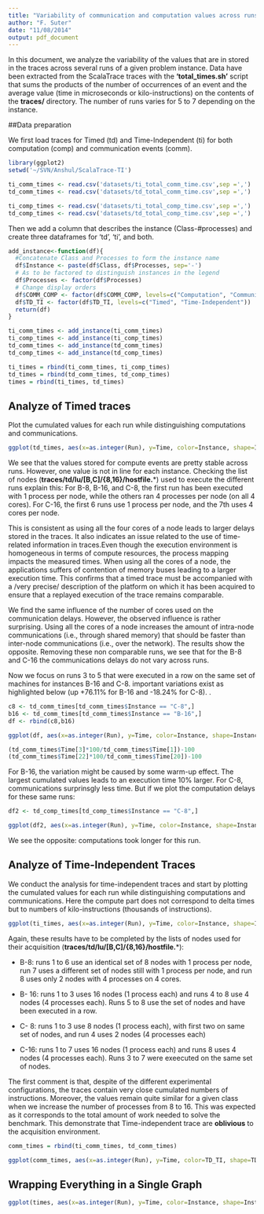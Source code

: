 ```yaml
---
title: "Variability of communication and computation values across runs"
author: "F. Suter"
date: "11/08/2014"
output: pdf_document
---
```


In this document, we analyze the variability of the values that are in stored in the traces across several runs of a given problem instance. Data have been extracted from the ScalaTrace traces with the **'total_times.sh'** script that sums the products of the number of occurrences of an event and the average value (time in microseconds or kilo-instructions) on the contents of the **traces/** directory. The number of runs varies for 5 to 7 depending on the instance.

##Data preparation

We first load traces for Timed (td) and Time-Independent (ti) for both computation (comp) and communication events (comm). 
```r
library(ggplot2)
setwd('~/SVN/Anshul/ScalaTrace-TI')

ti_comm_times <- read.csv('datasets/ti_total_comm_time.csv',sep =',')
td_comm_times <- read.csv('datasets/td_total_comm_time.csv',sep =',') 

ti_comp_times <- read.csv('datasets/ti_total_comp_time.csv',sep =',')
td_comp_times <- read.csv('datasets/td_total_comp_time.csv',sep =',') 
```

Then we add a column that describes the instance (Class-#processes) and create three dataframes for 'td', 'ti', and both.

```r
add_instance<-function(df){
  #Concatenate Class and Processes to form the instance name
  df$Instance <- paste(df$Class, df$Processes, sep='-')
  # As to be factored to distinguish instances in the legend
  df$Processes <- factor(df$Processes)
  # Change display orders 
  df$COMM_COMP <- factor(df$COMM_COMP, levels=c("Computation", "Communication"))
  df$TD_TI <- factor(df$TD_TI, levels=c("Timed", "Time-Independent"))
  return(df)
}

ti_comm_times <- add_instance(ti_comm_times)
ti_comp_times <- add_instance(ti_comp_times)
td_comm_times <- add_instance(td_comm_times)
td_comp_times <- add_instance(td_comp_times)

ti_times = rbind(ti_comm_times, ti_comp_times)
td_times = rbind(td_comm_times, td_comp_times)
times = rbind(ti_times, td_times)
```

## Analyze of Timed traces

Plot the cumulated values for each run while distinguishing computations and communications. 

```r
ggplot(td_times, aes(x=as.integer(Run), y=Time, color=Instance, shape=Instance, linetype=Instance)) + geom_line()+geom_point(size=3) +facet_grid(TD_TI ~ COMM_COMP, scales="free_y") + scale_x_continuous(breaks=c(1:8)) +xlab("Run Number") + ylab ("Cumulated Event Values") + scale_shape_manual(name="Instance", labels = c("B-16", "B-8", "C-16","C-8"), values=c(16,17,16,17)) + scale_linetype_manual(name="Instance", labels = c("B-16", "B-8", "C-16","C-8"), values=c(1,1,2,2)) #+ scale_y_log10() 
```

We see that the values stored for compute events are pretty stable across runs. However, one value is not in line for each instance. Checking the list of nodes (**traces/td/lu/[B,C]/{8,16}/hostfile.***) used to execute the different runs explain this: For B-8, B-16, and C-8, the first run has been executed with 1 process per node, while the others ran 4 processes per node (on all 4 cores). For C-16, the first 6 runs use 1 process per node, and the 7th uses 4 cores per node. 

This is consistent as using all the four cores of a node leads to larger delays stored in the traces. It also indicates an issue related to the use of time-related information in traces.Even though the execution environment is homogeneous in terms of compute resources, the process mapping impacts the measured times. When using all the cores of a node, the applications suffers of contention of memory buses leading to a larger execution time. This confirms that a timed trace must be accompanied with a /very precise/ description of the platform on which it has been acquired to ensure that a replayed execution of the trace remains comparable. 

We find the same influence of the number of cores used on the communication delays. However, the observed influence is rather surprising. Using all the cores of a node increases the amount of intra-node communications (i.e., through shared memory) that should be faster than inter-node communications (i.e., over the network). The results show the opposite. Removing these non comparable runs, we see that for the B-8 and C-16 the communications delays do not vary across runs.

Now we focus on runs 3 to 5 that were executed in a row on the same set of machines for instances B-16 and C-8. important variations exist as highlighted below (up +76.11% for B-16 and -18.24% for C-8). . 

```r
c8 <- td_comm_times[td_comm_times$Instance == "C-8",]
b16 <- td_comm_times[td_comm_times$Instance == "B-16",]
df <- rbind(c8,b16)

ggplot(df, aes(x=as.integer(Run), y=Time, color=Instance, shape=Instance, linetype=Instance)) + geom_line() + geom_point(size=3) +xlab("Run Number") + ylab ("Cumulated Communication Delays") + scale_shape_manual(name="Instance", labels = c("B-16", "C-8"), values=c(16,17)) + scale_linetype_manual(name="Instance", labels = c("B-16", "C-8"), values=c(1,2)) + xlim(3,5) 

(td_comm_times$Time[3]*100/td_comm_times$Time[1])-100
(td_comm_times$Time[22]*100/td_comm_times$Time[20])-100
```

For B-16, the variation might be caused by some warm-up effect. The largest cumulated values leads to an execution time 10% larger. For C-8, communications surprinsgly less time. But if we plot the computation delays for these same runs:

```r
df2 <- td_comp_times[td_comp_times$Instance == "C-8",]

ggplot(df2, aes(x=as.integer(Run), y=Time, color=Instance, shape=Instance, linetype=Instance)) + geom_line() + geom_point(size=3) +xlab("Run Number") + ylab ("Cumulated Computation Delays") +xlim(3,5)+ ylim(1.6e9,1.7e9)
```

We see the opposite: computations took longer for this run. 

## Analyze of Time-Independent Traces

We conduct the analysis for time-independent traces and start by plotting the cumulated values for each run while distinguishing computations and communications. Here the compute part does not correspond to delta times but to numbers of kilo-instructions (thousands of instructions).

```r
ggplot(ti_times, aes(x=as.integer(Run), y=Time, color=Instance, shape=Instance, linetype=Instance)) + geom_line()+geom_point(size=3) +facet_grid(TD_TI ~ COMM_COMP, scales="free_y") + scale_y_log10() + scale_x_continuous(breaks=c(1:8)) +xlab("Run Number") + ylab ("Cumulated Event Values") + scale_shape_manual(name="Instance", labels = c("B-16", "B-8", "C-16","C-8"), values=c(16,17,16,17)) + scale_linetype_manual(name="Instance", labels = c("B-16", "B-8", "C-16","C-8"), values=c(1,1,2,2))
```

Again, these results have to be completed by the lists of nodes used for their acquisition (**traces/td/lu/[B,C]/{8,16}/hostfile.***):

  * B-8: runs 1 to 6 use an identical set of 8 nodes with 1 process per node, run 7 uses a different set of nodes still with 1 process per node, and run 8 uses only 2 nodes with 4 processes on 4 cores.
  
  * B- 16: runs 1 to 3 uses 16 nodes (1 process each) and runs 4 to 8 use 4 nodes (4 processes each). Runs 5 to 8 use the set of nodes and have been executed in a row.
  
  * C- 8: runs 1 to 3 use 8 nodes (1 process each), with first two on same set of nodes, and run 4 uses 2 nodes (4 processes each)
  
  * C-16: runs 1 to 7 uses 16 nodes (1 process each) and runs 8 uses 4 nodes (4 processes each). Runs 3 to 7 were exeecuted on the same set of nodes.
  
The first comment is that, despite of the different experimental configurations, the traces contain very close cumulated numbers of instructions. Moreover, the values remain quite similar for a given class when we increase the number of processes from 8 to 16. This was expected as it corresponds to the total amount of work needed to solve the benchmark. This demonstrate that Time-independent trace are **oblivious** to the acquisition environment.

```r
comm_times = rbind(ti_comm_times, td_comm_times)

ggplot(comm_times, aes(x=as.integer(Run), y=Time, color=TD_TI, shape=TD_TI)) + geom_line()+geom_point(size=3) + facet_grid(Class~Processes)  +xlab("Run Number") + ylab ("Cumulated Communication Delays") + scale_shape_discrete(name="Trace Type")+ scale_color_discrete(name="Trace Type")
```


## Wrapping Everything in a Single Graph 
```r
ggplot(times, aes(x=as.integer(Run), y=Time, color=Instance, shape=Instance, linetype=Instance)) + geom_line()+geom_point(size=3) +facet_grid(TD_TI ~ COMM_COMP, scales="free_y") + scale_y_log10() + scale_x_continuous(breaks=c(1:8)) +xlab("Run Number") + ylab ("Cumulated Event Values") + scale_shape_manual(name="Instance", labels = c("B-16", "B-8", "C-16","C-8"), values=c(16,17,16,17)) + scale_linetype_manual(name="Instance", labels = c("B-16", "B-8", "C-16","C-8"), values=c(1,1,2,2))
```
